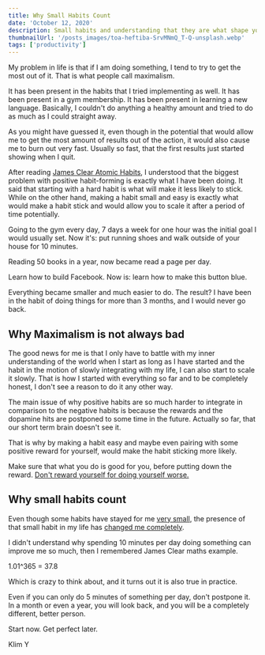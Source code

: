 ```yaml
---
title: Why Small Habits Count
date: 'October 12, 2020'
description: Small habits and understanding that they are what shape your identity is very important.
thumbnailUrl: '/posts_images/toa-heftiba-SrvMNmQ_T-Q-unsplash.webp'
tags: ['productivity']
---
```


My problem in life is that if I am doing something, I tend to try to get the most out of it. That is what people call maximalism.

It has been present in the habits that I tried implementing as well. It has been present in a gym membership. It has been present in learning a new language. Basically, I couldn't do anything a healthy amount and tried to do as much as I could straight away.

As you might have guessed it, even though in the potential that would allow me to get the most amount of results out of the action, it would also cause me to burn out very fast. Usually so fast, that the first results just started showing when I quit.

After reading [James Clear Atomic Habits](https://jamesclear.com/atomic-habits), I understood that the biggest problem with positive habit-forming is exactly what I have been doing. It said that starting with a hard habit is what will make it less likely to stick. While on the other hand, making a habit small and easy is exactly what would make a habit stick and would allow you to scale it after a period of time potentially.

Going to the gym every day, 7 days a week for one hour was the initial goal I would usually set. Now it's: put running shoes and walk outside of your house for 10 minutes.

Reading 50 books in a year, now became read a page per day.

Learn how to build Facebook. Now is: learn how to make this button blue.

Everything became smaller and much easier to do. The result? I have been in the habit of doing things for more than 3 months, and I would never go back.

## Why Maximalism is not always bad

The good news for me is that I only have to battle with my inner understanding of the world when I start as long as I have started and the habit in the motion of slowly integrating with my life, I can also start to scale it slowly. That is how I started with everything so far and to be completely honest, I don't see a reason to do it any other way.

The main issue of why positive habits are so much harder to integrate in comparison to the negative habits is because the rewards and the dopamine hits are postponed to some time in the future. Actually so far, that our short term brain doesn't see it.

That is why by making a habit easy and maybe even pairing with some positive reward for yourself, would make the habit sticking more likely. 

Make sure that what you do is good for you, before putting down the reward. [Don't reward yourself for doing yourself worse.](https://klimy.co/blog/nano-problems-09-12-2020)

## Why small habits count

Even though some habits have stayed for me [very small](https://klimy.co/blog/practice-makes-perfect-30-11-2020), the presence of that small habit in my life has [changed me completely](https://klimy.co/blog/front-page-hn).

I didn't understand why spending 10 minutes per day doing something can improve me so much, then I remembered James Clear maths example.

1.01^365 = 37.8

Which is crazy to think about, and it turns out it is also true in practice.

Even if you can only do 5 minutes of something per day, don't postpone it. In a month or even a year, you will look back, and you will be a completely different, better person.

Start now. Get perfect later.

Klim Y